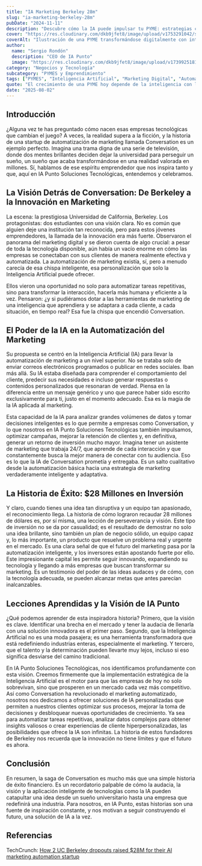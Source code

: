 ```yaml
---
title: "IA Marketing Berkeley 28m"
slug: "ia-marketing-berkeley-28m"
pubDate: "2024-11-11"
description: "Descubre cómo la IA puede impulsar tu PYME: estrategias concretas de marketing, automatización y datos para aumentar ventas."
cover: "https://res.cloudinary.com/dkb9jfet8/image/upload/v1753291042/small-business_kk56r6.jpg"
coverAlt: "Ilustración de una PYME transformándose digitalmente con inteligencia artificial."
author:
  name: "Sergio Rondón"
  description: "CEO de IA Punto"
  image: "https://res.cloudinary.com/dkb9jfet8/image/upload/v1739925181/sergio_gdcaeh.png"
category: "Negocios y Tecnología"
subcategory: "PYMES y Emprendimiento"
tags: ["PYMES", "Inteligencia Artificial", "Marketing Digital", "Automatización", "Ventas"]
quote: "El crecimiento de una PYME hoy depende de la inteligencia con la que se aplican datos, IA y estrategia. — Sergio Rondón"
date: "2025-08-02"
---
```




<h2 id="introduccion">Introducción</h2>

¿Alguna vez te has preguntado cómo nacen esas empresas tecnológicas que cambian el juego? A veces, la realidad supera a la ficción, y la historia de una startup de automatización de marketing llamada Conversation es un ejemplo perfecto. Imagina una trama digna de una serie de televisión, donde dos mentes brillantes deciden dejar la universidad para perseguir un sueño, un sueño que acaba transformándose en una realidad valorada en millones. Sí, hablamos de ese espíritu emprendedor que nos inspira tanto y que, aquí en IA Punto Soluciones Tecnológicas, entendemos y celebramos.

<h2 id="la-vision-detras-de-conversation">
  La Visión Detrás de Conversation: De Berkeley a la Innovación en Marketing
</h2>

La escena: la prestigiosa Universidad de California, Berkeley. Los protagonistas: dos estudiantes con una visión clara. No es común que alguien deje una institución tan reconocida, pero para estos jóvenes emprendedores, la llamada de la innovación era más fuerte. Observaron el panorama del marketing digital y se dieron cuenta de algo crucial: a pesar de toda la tecnología disponible, aún había un vacío enorme en cómo las empresas se conectaban con sus clientes de manera realmente efectiva y automatizada. La automatización de marketing existía, sí, pero a menudo carecía de esa chispa inteligente, esa personalización que solo la Inteligencia Artificial puede ofrecer.

Ellos vieron una oportunidad no solo para automatizar tareas repetitivas, sino para transformar la interacción, hacerla más humana y eficiente a la vez. Pensaron: ¿y si pudiéramos dotar a las herramientas de marketing de una inteligencia que aprendiera y se adaptara a cada cliente, a cada situación, en tiempo real? Esa fue la chispa que encendió Conversation.

<h2 id="el-poder-de-la-ia-en-la-automatizacion-del-marketing">
  El Poder de la IA en la Automatización del Marketing
</h2>

Su propuesta se centró en la Inteligencia Artificial (IA) para llevar la automatización de marketing a un nivel superior. No se trataba solo de enviar correos electrónicos programados o publicar en redes sociales. Iban más allá. Su IA estaba diseñada para comprender el comportamiento del cliente, predecir sus necesidades e incluso generar respuestas o contenidos personalizados que resonaran de verdad. Piensa en la diferencia entre un mensaje genérico y uno que parece haber sido escrito exclusivamente para ti, justo en el momento adecuado. Esa es la magia de la IA aplicada al marketing.

Esta capacidad de la IA para analizar grandes volúmenes de datos y tomar decisiones inteligentes es lo que permite a empresas como Conversation, y lo que nosotros en IA Punto Soluciones Tecnológicas también impulsamos, optimizar campañas, mejorar la retención de clientes y, en definitiva, generar un retorno de inversión mucho mayor. Imagina tener un asistente de marketing que trabaja 24/7, que aprende de cada interacción y que constantemente busca la mejor manera de conectar con tu audiencia. Eso es lo que la IA de Conversation prometía y entregaba. Es un salto cualitativo desde la automatización básica hacia una estrategia de marketing verdaderamente inteligente y adaptativa.

<h2 id="la-historia-de-exito-28-millones-en-inversion">
  La Historia de Éxito: $28 Millones en Inversión
</h2>

Y claro, cuando tienes una idea tan disruptiva y un equipo tan apasionado, el reconocimiento llega. La historia de cómo lograron recaudar 28 millones de dólares es, por sí misma, una lección de perseverancia y visión. Este tipo de inversión no se da por casualidad; es el resultado de demostrar no solo una idea brillante, sino también un plan de negocio sólido, un equipo capaz y, lo más importante, un producto que resuelve un problema real y urgente en el mercado. Es una clara señal de que el futuro del marketing pasa por la automatización inteligente, y los inversores están apostando fuerte por ello. Este impresionante capital les permite seguir innovando, expandiendo su tecnología y llegando a más empresas que buscan transformar su marketing. Es un testimonio del poder de las ideas audaces y de cómo, con la tecnología adecuada, se pueden alcanzar metas que antes parecían inalcanzables.

<h2 id="lecciones-aprendidas-y-la-vision-de-ia-punto">
  Lecciones Aprendidas y la Visión de IA Punto
</h2>

¿Qué podemos aprender de esta inspiradora historia? Primero, que la visión es clave. Identificar una brecha en el mercado y tener la audacia de llenarla con una solución innovadora es el primer paso. Segundo, que la Inteligencia Artificial no es una moda pasajera; es una herramienta transformadora que está redefiniendo industrias enteras, especialmente el marketing. Y tercero, que el talento y la determinación pueden llevarte muy lejos, incluso si eso significa desviarse del camino tradicional.

En IA Punto Soluciones Tecnológicas, nos identificamos profundamente con esta visión. Creemos firmemente que la implementación estratégica de la Inteligencia Artificial es el motor para que las empresas de hoy no solo sobrevivan, sino que prosperen en un mercado cada vez más competitivo. Así como Conversation ha revolucionado el marketing automatizado, nosotros nos dedicamos a ofrecer soluciones de IA personalizadas que permiten a nuestros clientes optimizar sus procesos, mejorar la toma de decisiones y desbloquear nuevas oportunidades de crecimiento. Ya sea para automatizar tareas repetitivas, analizar datos complejos para obtener insights valiosos o crear experiencias de cliente hiperpersonalizadas, las posibilidades que ofrece la IA son infinitas. La historia de estos fundadores de Berkeley nos recuerda que la innovación no tiene límites y que el futuro es ahora.

<h2 id="conclusion">Conclusión</h2>

En resumen, la saga de Conversation es mucho más que una simple historia de éxito financiero. Es un recordatorio palpable de cómo la audacia, la visión y la aplicación inteligente de tecnologías como la IA pueden catapultar una idea desde un sueño universitario hasta una empresa que redefinirá una industria. Para nosotros, en IA Punto, estas historias son una fuente de inspiración constante, y nos motivan a seguir construyendo el futuro, una solución de IA a la vez.

<h2 id="referencias">Referencias</h2>

TechCrunch: <a href="https://techcrunch.com/2025/07/30/how-2-uc-berkeley-dropouts-raised-28m-for-their-ai-marketing-automation-startup/" target="_blank" rel="noopener noreferrer">How 2 UC Berkeley dropouts raised $28M for their AI marketing automation startup</a>
